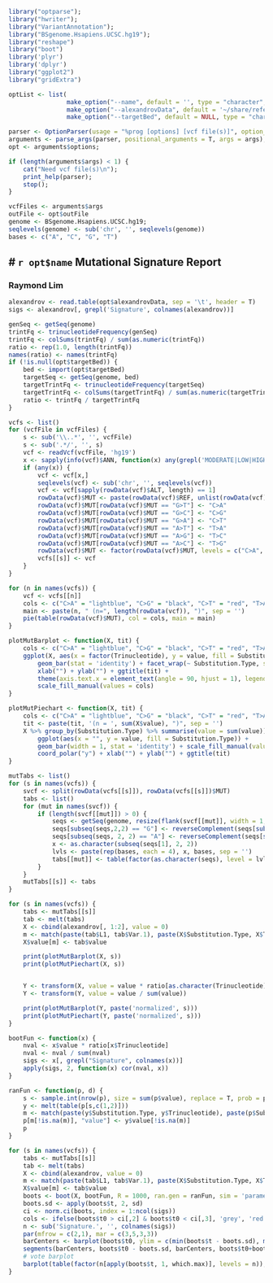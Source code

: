 ```r
library("optparse");
library("hwriter");
library("VariantAnnotation");
library("BSgenome.Hsapiens.UCSC.hg19");
library("reshape")
library("boot")
library('plyr')
library('dplyr')
library("ggplot2")
library("gridExtra")

optList <- list(
                make_option("--name", default = '', type = "character", action = "store", help = "report name"),
                make_option("--alexandrovData", default = '~/share/reference/Alexandrov_NMF_signatures.txt', type = "character", action = "store", help = "alexandrov nmf signatures"),
                make_option("--targetBed", default = NULL, type = "character", action = "store", help = "target intervals in bed format"))

parser <- OptionParser(usage = "%prog [options] [vcf file(s)]", option_list = optList);
arguments <- parse_args(parser, positional_arguments = T, args = args);
opt <- arguments$options;

if (length(arguments$args) < 1) {
    cat("Need vcf file(s)\n");
    print_help(parser);
    stop();
}

vcfFiles <- arguments$args
outFile <- opt$outFile
genome <- BSgenome.Hsapiens.UCSC.hg19;
seqlevels(genome) <- sub('chr', '', seqlevels(genome))
bases <- c("A", "C", "G", "T")

```

# `r opt$name` Mutational Signature Report
---
### Raymond Lim

```r
alexandrov <- read.table(opt$alexandrovData, sep = '\t', header = T)
sigs <- alexandrov[, grepl('Signature', colnames(alexandrov))]
```


```r
genSeq <- getSeq(genome)
trintFq <- trinucleotideFrequency(genSeq)
trintFq <- colSums(trintFq) / sum(as.numeric(trintFq))
ratio <- rep(1.0, length(trintFq))
names(ratio) <- names(trintFq)
if (!is.null(opt$targetBed)) {
    bed <- import(opt$targetBed)
    targetSeq <- getSeq(genome, bed)
    targetTrintFq <- trinucleotideFrequency(targetSeq)
    targetTrintFq <- colSums(targetTrintFq) / sum(as.numeric(targetTrintFq))
    ratio <- trintFq / targetTrintFq
}
```

```r
vcfs <- list()
for (vcfFile in vcfFiles) {
    s <- sub('\\..*', '', vcfFile)
    s <- sub('.*/', '', s)
    vcf <- readVcf(vcfFile, 'hg19')
    x <- sapply(info(vcf)$ANN, function(x) any(grepl('MODERATE|LOW|HIGH', x)))
    if (any(x)) {
        vcf <- vcf[x,]
        seqlevels(vcf) <- sub('chr', '', seqlevels(vcf))
        vcf <- vcf[sapply(rowData(vcf)$ALT, length) == 1]
        rowData(vcf)$MUT <- paste(rowData(vcf)$REF, unlist(rowData(vcf)$ALT), sep = ">")
        rowData(vcf)$MUT[rowData(vcf)$MUT == "G>T"] <- "C>A"
        rowData(vcf)$MUT[rowData(vcf)$MUT == "G>C"] <- "C>G"
        rowData(vcf)$MUT[rowData(vcf)$MUT == "G>A"] <- "C>T"
        rowData(vcf)$MUT[rowData(vcf)$MUT == "A>T"] <- "T>A"
        rowData(vcf)$MUT[rowData(vcf)$MUT == "A>G"] <- "T>C"
        rowData(vcf)$MUT[rowData(vcf)$MUT == "A>C"] <- "T>G"
        rowData(vcf)$MUT <- factor(rowData(vcf)$MUT, levels = c("C>A", "C>G", "C>T", "T>A", "T>C", "T>G"))
        vcfs[[s]] <- vcf
    }
}
```

```r
for (n in names(vcfs)) {
    vcf <- vcfs[[n]]
    cols <- c("C>A" = "lightblue", "C>G" = "black", "C>T" = "red", "T>A" = "grey", "T>C" = "lightgreen",  "T>G" = "pink")
    main <- paste(n, " (n=", length(rowData(vcf)), ")", sep = '')
    pie(table(rowData(vcf)$MUT), col = cols, main = main)
}
```


```r
plotMutBarplot <- function(X, tit) {
    cols <- c("C>A" = "lightblue", "C>G" = "black", "C>T" = "red", "T>A" = "grey", "T>C" = "lightgreen",  "T>G" = "pink")
    ggplot(X, aes(x = factor(Trinucleotide), y = value, fill = Substitution.Type)) +
        geom_bar(stat = 'identity') + facet_wrap(~ Substitution.Type, scales = 'free_x') +
        xlab("") + ylab("") + ggtitle(tit) +
        theme(axis.text.x = element_text(angle = 90, hjust = 1), legend.position = 'none') +
        scale_fill_manual(values = cols)
}

plotMutPiechart <- function(X, tit) {
    cols <- c("C>A" = "lightblue", "C>G" = "black", "C>T" = "red", "T>A" = "grey", "T>C" = "lightgreen",  "T>G" = "pink")
    tit <- paste(tit, '(n = ', sum(X$value), ")", sep = '')
    X %>% group_by(Substitution.Type) %>% summarise(value = sum(value)) %>%
        ggplot(aes(x = "", y = value, fill = Substitution.Type)) +
        geom_bar(width = 1, stat = 'identity') + scale_fill_manual(values = cols) + 
        coord_polar("y") + xlab("") + ylab("") + ggtitle(tit)
}

mutTabs <- list()
for (s in names(vcfs)) {
    svcf <- split(rowData(vcfs[[s]]), rowData(vcfs[[s]])$MUT)
    tabs <- list()
    for (mut in names(svcf)) {
        if (length(svcf[[mut]]) > 0) {
            seqs <- getSeq(genome, resize(flank(svcf[[mut]], width = 1, start = T, both = T), width = 3))
            seqs[subseq(seqs,2,2) == "G"] <- reverseComplement(seqs[subseq(seqs,2,2) == "G"])
            seqs[subseq(seqs, 2, 2) == "A"] <- reverseComplement(seqs[subseq(seqs,2,2) == "A"])
            x <- as.character(subseq(seqs[1], 2, 2))
            lvls <- paste(rep(bases, each = 4), x, bases, sep = '')
            tabs[[mut]] <- table(factor(as.character(seqs), level = lvls))
        }
    }
    mutTabs[[s]] <- tabs
}
```

```r
for (s in names(vcfs)) {
    tabs <- mutTabs[[s]]
    tab <- melt(tabs)
    X <- cbind(alexandrov[, 1:2], value = 0)
    m <- match(paste(tab$L1, tab$Var.1), paste(X$Substitution.Type, X$Trinucleotide))
    X$value[m] <- tab$value

    print(plotMutBarplot(X, s))
    print(plotMutPiechart(X, s))


    Y <- transform(X, value = value * ratio[as.character(Trinucleotide)])
    Y <- transform(Y, value = value / sum(value))

    print(plotMutBarplot(Y, paste('normalized', s)))
    print(plotMutPiechart(Y, paste('normalized', s)))
}
```

```r
bootFun <- function(x) {
    nval <- x$value * ratio[x$Trinucleotide]
    nval <- nval / sum(nval)
    sigs <- x[, grepl("Signature", colnames(x))]
    apply(sigs, 2, function(x) cor(nval, x))
}

ranFun <- function(p, d) {
    s <- sample.int(nrow(p), size = sum(p$value), replace = T, prob = p$value / sum(p$value))
    y <- melt(table(p[s,c(1,2)]))
    m <- match(paste(y$Substitution.Type, y$Trinucleotide), paste(p$Substitution.Type, p$Trinucleotide))
    p[m[!is.na(m)], "value"] <- y$value[!is.na(m)]
    p
}

for (s in names(vcfs)) {
    tabs <- mutTabs[[s]]
    tab <- melt(tabs)
    X <- cbind(alexandrov, value = 0)
    m <- match(paste(tab$L1, tab$Var.1), paste(X$Substitution.Type, X$Trinucleotide))
    X$value[m] <- tab$value
    boots <- boot(X, bootFun, R = 1000, ran.gen = ranFun, sim = 'parametric')
    boots.sd <- apply(boots$t, 2, sd)
    ci <- norm.ci(boots, index = 1:ncol(sigs))
    cols <- ifelse(boots$t0 > ci[,2] & boots$t0 < ci[,3], 'grey', 'red')
    n <- sub('Signature.', '', colnames(sigs))
    par(mfrow = c(2,1), mar = c(3,5,3,3))
    barCenters <- barplot(boots$t0, ylim = c(min(boots$t - boots.sd), max(boots$t + boots.sd)), names.arg = n, col = cols, main = s, ylab = 'Correlation')
    segments(barCenters, boots$t0 - boots.sd, barCenters, boots$t0+boots.sd, lwd = 1)
    # vote barplot
    barplot(table(factor(n[apply(boots$t, 1, which.max)], levels = n)), ylab = '# Votes')
}
```
